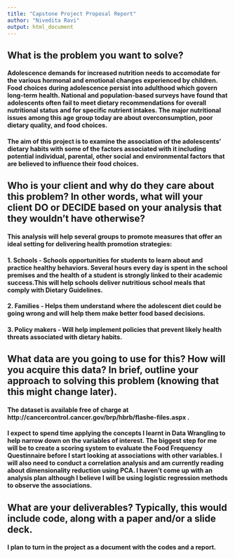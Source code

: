 ---
title: "Capstone Project Proposal Report"
author: "Nivedita Ravi"
output: html_document
---


## What is the problem you want to solve?
#### Adolescence demands for increased nutrition needs to accomodate for the various hormonal and emotional changes experienced by children. Food choices during adolescence persist into adulthood which govern long-term health. National and population-based surveys have found that adolescents often fail to meet dietary recommendations for overall nutritional status and for specific nutrient intakes. The major nutritional issues among this age group today are about overconsumption, poor dietary quality, and food choices. 

#### The aim of this project is to examine the association of the adolescents' dietary habits with some of the factors associated with it including potential individual, parental, other social and environmental factors that are believed to influence their food choices.

## Who is your client and why do they care about this problem? In other words, what will your client DO or DECIDE based on your analysis that they wouldn't have otherwise?
#### This analysis will help several groups to promote measures that offer an ideal setting for delivering health promotion strategies: 
#### 1. Schools - Schools  opportunities for students to learn about and practice healthy behaviors. Several hours every day is spent in the school premises and the health of a student is strongly linked to their academic success.This will help schools deliver nutritious school meals that comply with Dietary Guidelines. 
#### 2. Families - Helps them understand where the adolescent diet could be going wrong and will help them make better food based decisions. 
#### 3. Policy makers - Will help implement policies that prevent likely health threats associated with dietary habits. 

## What data are you going to use for this? How will you acquire this data? In brief, outline your approach to solving this problem (knowing that this might change later).
#### The dataset is available free of charge at http://cancercontrol.cancer.gov/brp/hbrb/flashe-files.aspx . 
#### I expect to spend time applying the concepts I learnt in Data Wrangling to help narrow down on the variables of interest. The biggest step for me will be to create a scoring system to evaluate the Food Frequency Questinnaire before I start looking at associations with other variables. I will also need to conduct a correlation analysis and am currently reading about dimensionality reduction using PCA. I haven't come up with an analysis plan although I believe I will be using logistic regression methods to observe the associations.  




## What are your deliverables? Typically, this would include code, along with a paper and/or a slide deck.
#### I plan to turn in the project as a document with the codes and a report. 